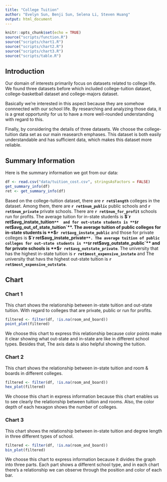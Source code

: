```yaml
---
title: "College Tuition"
author: "Evelyn Sun, Benji Sun, Selena Li, Steven Huang"
output: html_document
---
```


```r
knitr::opts_chunk$set(echo = TRUE)
source("scripts/function.R")
source("scripts/chart1.R")
source("scripts/chart2.R")
source("scripts/chart3.R")
source("scripts/table.R")
```

## Introduction
Our domain of interests primarily focus on datasets related to college life. We found three datasets before which included college-tuition dataset, college-basketball dataset and college-majors dataset. 

Basically we're interested in this aspect because they are somehow connnected with our school life. By researching and analyzing those data, it is a great opportunity for us to have a more well-rounded understanding with regard to this. 

Finally, by considering the details of three datasets. We choose the college-tuition data set as our main reasearch emphases. This dataset is both easily understandable and has sufficient data, which makes this dataset more reliable.  


## Summary Information
Here is the summary information we got from our data: 
```r
df <- read.csv("data/tuition_cost.csv", stringsAsFactors = FALSE)
get_summary_info(df)
ret <- get_summary_info(df)
```
Based on the college-tuition dataset, there are **`r ret$length`** colleges in the dataset. Among them, there are **`r ret$num_public`** public schools and **`r ret$num_private`** private schools. There are **`r ret$num_for_profit`** schools run for profits. The average tuition for in-state students is **$`r ret$avg_instate_tuition`**  and for out-state students is **$`r ret$avg_out_of_state_tuition`**. The average tuition of public colleges for in-state students is **$`r ret$avg_instate_public`**  and those for private colleges is **$`r ret$avg_instate_private`**. The average tuition of public colleges for out-state students is **$`r ret$avg_outstate_public`**  and for private schools is **$`r ret$avg_outstate_private`**. The university that has the highest in-state tuition is **`r ret$most_expensive_instate`** and The university that havs the highest out-state tuition is **`r ret$most_expensive_outstate`**. 

## 


## Chart

### Chart 1
This chart shows the relationship between in-state tuition and out-state tuition. With regard to colleges that are private, public or run for profits. 

```r
filtered <- filter(df, !is.na(room_and_board))
point_plot(filtered)
```

We choose this chart to express this relationship because color points make it clear showing what out-state and in-state are like in different school types. Besides that, The axis data is also helpful showing the tuition. 

### Chart 2 
This chart shows the relationship between in-state tuition and room & boards in different colleges.

```r
filtered <- filter(df, !is.na(room_and_board))
hex_plot(filtered)
```

We choose this chart in express information because this chart enables us to see clearly the relationship between tuition and rooms. Also, the color depth of each hexagon shows the number of colleges. 

### Chart 3
This chart shows the relationship between in-state tuition and degree length in three different types of school. 
```r
filtered <- filter(df, !is.na(room_and_board))
bin_plot(filtered)
```

We choose this chart to express information because it divides the graph into three parts. Each part shows a different school type, and in each chart there's a relationship we can observe through the position and color of each bar. 
